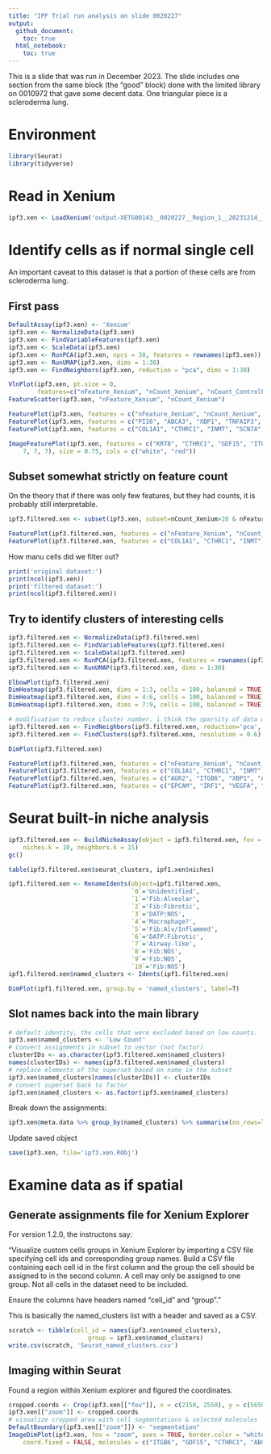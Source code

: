 ```yaml
---
title: "IPF Trial run analysis on slide 0020227"
output:
  github_document:
    toc: true
  html_notebook:
    toc: true
---
```


This is a slide that was run in December 2023. The slide includes one section from the same block (the "good" block) done with the limited library on 0010972 that gave some decent data. One triangular piece is a scleroderma lung.

# Environment
```r
library(Seurat)
library(tidyverse)
```

# Read in Xenium 
```r
ipf3.xen <- LoadXenium('output-XETG00143__0020227__Region_1__20231214__022306/')
```

# Identify cells as if normal single cell

An important caveat to this dataset is that a portion of these cells are from scleroderma lung. 

## First pass
```r
DefaultAssay(ipf3.xen) <- 'Xenium'
ipf3.xen <- NormalizeData(ipf3.xen)
ipf3.xen <- FindVariableFeatures(ipf3.xen)
ipf3.xen <- ScaleData(ipf3.xen)
ipf3.xen <- RunPCA(ipf3.xen, npcs = 30, features = rownames(ipf3.xen))
ipf3.xen <- RunUMAP(ipf3.xen, dims = 1:30)
ipf3.xen <- FindNeighbors(ipf3.xen, reduction = "pca", dims = 1:30)

```
```r
VlnPlot(ipf3.xen, pt.size = 0,
        features=c("nFeature_Xenium", "nCount_Xenium", "nCount_ControlProbe"))
FeatureScatter(ipf3.xen, "nFeature_Xenium", "nCount_Xenium")
```

```r
FeaturePlot(ipf3.xen, features = c("nFeature_Xenium", "nCount_Xenium", "nCount_ControlProbe", "nFeature_ControlProbe", 'AGR2','ITGB6'), min.cutoff='q25', max.cutoff='q90')
FeaturePlot(ipf3.xen, features = c("PI16", "ABCA3", "XBP1", "TNFAIP3", "WNT5A", "IFITM1"), min.cutoff='q25', max.cutoff='q90')
FeaturePlot(ipf3.xen, features = c("COL1A1", "CTHRC1", "INMT", "SCN7A", "KRT8", "GDF15"), min.cutoff='q25', max.cutoff='q90')
```
```r
ImageFeaturePlot(ipf3.xen, features = c("KRT8", "CTHRC1", "GDF15", "ITGB6"), max.cutoff = c(7,
    7, 7, 7), size = 0.75, cols = c("white", "red"))
```



## Subset somewhat strictly on feature count
On the theory that if there was only few features, but they had counts, it is probably still interpretable.
```r
ipf3.filtered.xen <- subset(ipf3.xen, subset=nCount_Xenium>20 & nFeature_Xenium>4)
```
```r
FeaturePlot(ipf3.filtered.xen, features = c("nFeature_Xenium", "nCount_Xenium", "nCount_ControlProbe", "nFeature_ControlProbe", 'AGR2','ITGB6'), min.cutoff='q25', max.cutoff='q90')
FeaturePlot(ipf3.filtered.xen, features = c("COL1A1", "CTHRC1", "INMT", "SCN7A", "KRT8", "CLDN4"), min.cutoff='q25', max.cutoff='q90')
```
How manu cells did we filter out?
```r
print('original dataset:')
print(ncol(ipf3.xen))
print('filtered dataset:')
print(ncol(ipf3.filtered.xen))
```


## Try to identify clusters of interesting cells
```r
ipf3.filtered.xen <- NormalizeData(ipf3.filtered.xen)
ipf3.filtered.xen <- FindVariableFeatures(ipf3.filtered.xen)
ipf3.filtered.xen <- ScaleData(ipf3.filtered.xen)
ipf3.filtered.xen <- RunPCA(ipf3.filtered.xen, features = rownames(ipf3.filtered.xen))
ipf3.filtered.xen <- RunUMAP(ipf3.filtered.xen, dims = 1:30)
```
```r
ElbowPlot(ipf3.filtered.xen)
DimHeatmap(ipf3.filtered.xen, dims = 1:3, cells = 100, balanced = TRUE)
DimHeatmap(ipf3.filtered.xen, dims = 4:6, cells = 100, balanced = TRUE)
DimHeatmap(ipf3.filtered.xen, dims = 7:9, cells = 100, balanced = TRUE)
```

```r
# modification to reduce cluster number. i think the sparsity of data means that pruned edges leads to more communities.
ipf3.filtered.xen <- FindNeighbors(ipf3.filtered.xen, reduction='pca', dims=1:30, prune.SNN=0) 
ipf3.filtered.xen <- FindClusters(ipf3.filtered.xen, resolution = 0.6)
```
```r
DimPlot(ipf3.filtered.xen)
```


```r
FeaturePlot(ipf3.filtered.xen, features = c("nFeature_Xenium", "nCount_Xenium", "nCount_ControlProbe", "nFeature_ControlProbe"), min.cutoff='q1', max.cutoff='q90')
FeaturePlot(ipf3.filtered.xen, features = c("COL1A1", "CTHRC1", "INMT", "SCN7A", "TNFAIP3", "IFITM1"), min.cutoff='q1', max.cutoff='q90')
FeaturePlot(ipf3.filtered.xen, features = c("AGR2", "ITGB6", "XBP1", "ABCA3", "KRT8", "CLDN4"), min.cutoff='q1', max.cutoff='q90')
FeaturePlot(ipf3.filtered.xen, features = c("EPCAM", "IRF1", "VEGFA", "GDF15", "FKBP5", "PDGFRA"), min.cutoff='q1', max.cutoff='q90')
```
# Seurat built-in niche analysis

```r
ipf3.filtered.xen <- BuildNicheAssay(object = ipf3.filtered.xen, fov = "fov", group.by = "seurat_clusters",
    niches.k = 10, neighbors.k = 15)
gc()
```
```r
table(ipf3.filtered.xen$seurat_clusters, ipf1.xen$niches)
```




```r
ipf1.filtered.xen <- RenameIdents(object=ipf1.filtered.xen,
                                  `0`='Unidentified',
                                  `1`='Fib:Alveolar',
                                  `2`='Fib:Fibrotic',
                                  `3`='DATP:NOS',
                                  `4`='Macrophage?',
                                  `5`='Fib:Alv/Inflammed',
                                  `6`='DATP:Fibrotic',
                                  `7`='Airway-like',
                                  `8`='Fib:NOS',
                                  `9`='Fib:NOS',
                                  `10`='Fib:NOS')
ipf1.filtered.xen$named_clusters <- Idents(ipf1.filtered.xen)
```
```r
DimPlot(ipf1.filtered.xen, group.by = 'named_clusters', label=T)
```

## Slot names back into the main library

```r
# default identity, the cells that were excluded based on low counts.
ipf3.xen$named_clusters <- 'Low Count'
# Convert assignments in subset to vector (not factor)
clusterIDs <- as.character(ipf3.filtered.xen$named_clusters)
names(clusterIDs) <- names(ipf3.filtered.xen$named_clusters)
# replace elements of the superset based on name in the subset
ipf3.xen$named_clusters[names(clusterIDs)] <- clusterIDs
# convert superset back to factor
ipf3.xen$named_clusters <- as.factor(ipf3.xen$named_clusters)
```
Break down the assignments:
```r
ipf3.xen@meta.data %>% group_by(named_clusters) %>% summarise(no_rows=length(named_clusters))
```
Update saved object
```r
save(ipf3.xen, file='ipf3.xen.RObj')
```

# Examine data as if spatial

## Generate assignments file for Xenium Explorer
For version 1.2.0, the instructons say:

"Visualize custom cells groups in Xenium Explorer by importing a CSV file specifying cell ids and corresponding group names. Build a CSV file containing each cell id in the first column and the group the cell should be assigned to in the second column. A cell may only be assigned to one group. Not all cells in the dataset need to be included.

Ensure the columns have headers named “cell_id” and “group”."

This is basically the named_clusters list with a header and saved as a CSV.

```r
scratch <- tibble(cell_id = names(ipf3.xen$named_clusters),
                      group = ipf3.xen$named_clusters)
write.csv(scratch, 'Seurat_named_clusters.csv')
```

## Imaging within Seurat
Found a region within Xenium explorer and figured the coordinates.

```r
cropped.coords <- Crop(ipf3.xen[["fov"]], x = c(2150, 2550), y = c(5650, 5950), coords = "plot")
ipf3.xen[["zoom"]] <- cropped.coords
# visualize cropped area with cell segmentations & selected molecules
DefaultBoundary(ipf3.xen[["zoom"]]) <- "segmentation"
ImageDimPlot(ipf3.xen, fov = "zoom", axes = TRUE, border.color = "white", border.size = 0.1, cols = "polychrome",
    coord.fixed = FALSE, molecules = c("ITGB6", "GDF15", "CTHRC1", "ABCA3", "CLDN4"), nmols = 10000)
```

